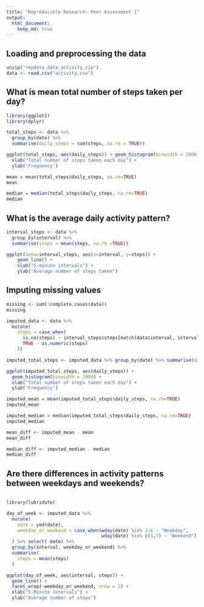 ---
title: "Reproducible Research: Peer Assessment 1"
output: 
  html_document:
    keep_md: true
---


## Loading and preprocessing the data

```{r}
unzip("repdata_data_activity.zip")
data <- read.csv("activity.csv")
```


## What is mean total number of steps taken per day?

```{r}
library(ggplot2)
library(dplyr)
```


```{r}
total_steps <- data %>%
  group_by(date) %>%
  summarise(daily_steps = sum(steps, na.rm = TRUE))

ggplot(total_steps, aes(daily_steps)) + geom_histogram(binwidth = 2000) +
  xlab("Total number of steps taken each day") + 
  ylab("Frequency")
```

```{r}
mean = mean(total_steps$daily_steps, na.rm=TRUE)
mean
```
```{r}
median = median(total_steps$daily_steps, na.rm=TRUE)
median
```


## What is the average daily activity pattern?

```{r}
interval_steps <- data %>% 
  group_by(interval) %>%
  summarise(steps = mean(steps, na.rm =TRUE))

ggplot(data=interval_steps, aes(x=interval, y=steps)) +
    geom_line() +
    xlab("5-minute intervals") +
    ylab("Average number of steps taken")
```


## Imputing missing values

```{r}
missing <- sum(!complete.cases(data))
missing
```

```{r}
imputed_data <- data %>%
  mutate(
    steps = case_when(
      is.na(steps) ~ interval_steps$steps[match(data$interval, interval_steps$interval)],      
      TRUE ~ as.numeric(steps)
    ))
```

```{r}
imputed_total_steps <- imputed_data %>% group_by(date) %>% summarise(daily_steps = sum(steps))

ggplot(imputed_total_steps, aes(daily_steps)) + 
  geom_histogram(binwidth = 2000) + 
  xlab("Total number of steps taken each day") + 
  ylab("Frequency")
```

```{r}
imputed_mean = mean(imputed_total_steps$daily_steps, na.rm=TRUE)
imputed_mean
```

```{r}
imputed_median = median(imputed_total_steps$daily_steps, na.rm=TRUE)
imputed_median
```

```{r}
mean_diff <- imputed_mean - mean
mean_diff
```

```{r}
median_diff <- imputed_median - median
median_diff
```



## Are there differences in activity patterns between weekdays and weekends?

```{r}

```

```{r}
library(lubridate)
```

```{r}
day_of_week <- imputed_data %>%
  mutate(
    date = ymd(date),
    weekday_or_weekend = case_when(wday(date) %in% 2:6 ~ "Weekday",
                                   wday(date) %in% c(1,7) ~ "Weekend")
  ) %>% select(-date) %>%
  group_by(interval, weekday_or_weekend) %>%
  summarise(
    steps = mean(steps)
  )
```

```{r}
ggplot(day_of_week, aes(interval, steps)) + 
  geom_line() + 
  facet_wrap(~weekday_or_weekend, nrow = 2) +
  xlab("5-Minute intervals") + 
  ylab("Average number of steps")
```
